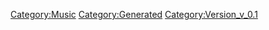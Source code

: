 {{Music
 |Name=Glow in the dark
 |ID=139
 |Cov=140
 |Cd=34
 |Nam=133
 |Div=133
 |Ma=3
 |SerieId=1
 |SerieLogoId=1
 |WavId=140
 |VariationId=0
 |Dsc=133
 |Strt=10
 |ValkyrieBattle=1
 |ValkyrieIntro=1
 |ValkyrieIntroSky=1
 |DivaSolo=1
 |DivaMulti=1
 |Exp=3
 |OfficialName=Glow in the dark
 |VocalName=Yami_Q_ray
 |Description=作品：劇場版マクロスΔ 絶対LIVE!!!!!!<br /><br />歌手：Yami_Q_ray<br /><br />作詞：太渡辺未来・西田恵美<br />作曲：渡辺未来
 |StoryTitle=
 |StoryDesc=
 |BuyURL=https://recochoku.jp/song/S1012616085/single?ds=1018793481
 |BannerId=0
 |AnmStoreURL=
}}
[[Category:Music]]
[[Category:Generated]]
[[Category:Version_v_0.1]]
